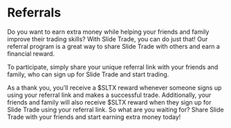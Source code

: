 

<HeroPattern />

# Referrals

Do you want to earn extra money while helping your friends and family improve their trading skills? With Slide Trade, you can do just that! Our referral program is a great way to share Slide Trade with others and earn a financial reward.

To participate, simply share your unique referral link with your friends and family, who can sign up for Slide Trade and start trading.

As a thank you, you'll receive a $SLTX reward whenever someone signs up using your referral link and makes a successful trade. Additionally, your friends and family will also receive $SLTX reward when they sign up for Slide Trade using your referral link. So what are you waiting for? Share Slide Trade with your friends and start earning extra money today!
